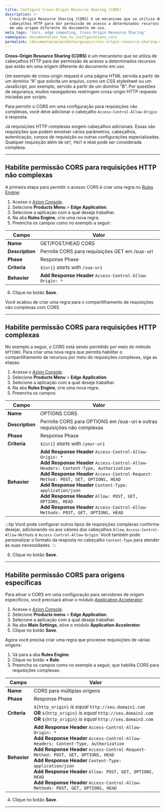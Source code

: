 ```yaml
---
title: Configure Cross-Origin Resource Sharing (CORS)
description: >-
  Cross-Origin Resource Sharing (CORS) é um mecanismo que se utiliza de
  cabeçalhos HTTP para dar permissão de acesso a determinados recursos que estão
  em uma origem diferente do documento em uso.
meta_tags: 'cors, edge computing, Cross-Origin Resource Sharing'
namespace: documentation_how_to_configurations_cors
permalink: /documentacao/produtos/guias/cross-origin-resource-sharing-cors/
---
```


**Cross-Origin Resource Sharing (CORS)** é um mecanismo que se utiliza de cabeçalhos HTTP para dar permissão de acesso a determinados recursos que estão em uma origem diferente do documento em uso.

Um exemplo de cross-origin request é uma página HTML servida a partir de um domínio “A” que solicita um arquivo, como um CSS stylesheet ou um JavaScript, por exemplo, servido a partir de um domínio “B”. Por questões de segurança, muitos navegadores restringem cross-origin HTTP requests iniciadas por scripts.

Para permitir o CORS em uma configuração para requisições não complexas, você deve adicionar o cabeçalho `Access-Control-Allow-Origin` à resposta.

Já requisições HTTP complexas exigem cabeçalhos adicionais. Essas são requisições que podem envolver vários parâmetros, cabeçalhos, autenticação, corpos de requisição ou outras configurações especializadas. Qualquer requisição além de `GET`, `POST` e `HEAD` pode ser considerada complexa.

---

## Habilite permissão CORS para requisições HTTP não complexas

A primeira etapa para permitir o acesso CORS é criar uma regra no [Rules Engine](/pt-br/documentacao/produtos/build/edge-application/rules-engine/):

1. Acesse o [Azion Console](https://console.azion.com).
2. Selecione **Products Menu** > **Edge Application**.
3. Selecione a aplicação com a qual deseja trabalhar.
4. Na aba **Rules Engine**, crie uma nova regra.
5. Preencha os campos como no exemplo a seguir:

| Campo | Valor |
|-----------|------|
| **Name** | GET/POST/HEAD CORS |
| **Description** | Permite CORS para requisições GET em /sua-uri |
| **Phase** | Response Phase |
| **Criteria** | `${uri}` *starts with* `/sua-uri` |
| **Behavior** | **Add Response Header** `Access-Control-Allow-Origin: *` |

6. Clique no botão **Save**.

Você acabou de criar uma regra para o compartilhamento de requisições não complexas com CORS. 

---

## Habilite permissão CORS para requisições HTTP complexas

No exemplo a seguir, o CORS está sendo permitido por meio do método `OPTIONS`. Para criar uma nova regra que permita habilitar o compartilhamento de recursos por meio de requisições complexas, siga as etapas:

1. Acesse o [Azion Console](https://console.azion.com).
2. Selecione **Products Menu** > **Edge Application**.
3. Selecione a aplicação com a qual deseja trabalhar.
4. Na aba **Rules Engine**, crie uma nova regra.
5. Preencha os campos:

| Campo | Valor |
|-----------|------|
| **Name** | OPTIONS CORS |
| **Description** | Permite CORS para OPTIONS em /sua-uri e outras requisições não complexas | 
| **Phase** | Response Phase |
| **Criteria** | `${uri}` *starts with* `/your-uri` |
| **Behavior** | **Add Response Header** `Access-Control-Allow-Origin: *`<br />**Add Response Header** `Access-Control-Allow-Headers: Content-Type, Authorization`<br />**Add Response Header** `Access-Control-Request-Method: POST, GET, OPTIONS, HEAD`<br />**Add Response Header** `Content-Type: application/json`<br />**Add Response Header** `Allow: POST, GET, OPTIONS, HEAD`<br />**Add Response Header** `Access-Control-Allow-Methods: POST, GET, OPTIONS, HEAD` |

:::tip
Você pode configurar outros tipos de requisições complexas conforme desejar, adicionando-os aos valores dos cabeçalhos `Allow`, `Access-Control-Allow-Methods` e `Access-Control-Allow-Origin`. Você também pode personalizar o formato da resposta no cabeçalho `Content-Type` para atender às suas necessidades.
:::

6. Clique no botão **Save**.

---

## Habilite permissão CORS para origens específicas

Para ativar o CORS em uma configuração para servidores de origem específicos, você precisará ativar o módulo [Application Accelerator](/pt-br/documentacao/produtos/build/edge-application/application-accelerator/):

1. Acesse o [Azion Console](https://console.azion.com).
2. Selecione **Products menu** > **Edge Application**.
3. Selecione a aplicação com a qual deseja trabalhar.
4. Na aba **Main Settings**, ative o módulo **Application Accelerator**.
5. Clique no botão **Save**.

Agora você precisa criar uma regra que processe requisições de várias origens:

1. Vá para a aba **Rules Engine**. 
2. Clique no botão **+ Rule**.
3. Preencha os campos como no exemplo a seguir, que habilita CORS para requisições complexas:

| Campo | Valor |
|-----------|------|
| **Name** | CORS para múltiplas origens |
| **Phase** | Response Phase |
| **Criteria** | `${http_origin}` *is equal* `http://seu.domain1.com`<br />**OR** `${http_origin}` *is equal* `http://seu.domain2.com`<br />**OR** `${http_origin}` *is equal* `http://seu.domain3.com` |
| **Behavior** | **Add Response Header** `Access-Control-Allow-Origin: *`<br />**Add Response Header** `Access-Control-Allow-Headers: Content-Type, Authorization`<br />**Add Response Header** `Access-Control-Request-Method: POST, GET, OPTIONS, HEAD`<br />**Add Response Header** `Content-Type: application/json`<br />**Add Response Header** `Allow: POST, GET, OPTIONS, HEAD`<br />**Add Response Header** `Access-Control-Allow-Methods: POST, GET, OPTIONS, HEAD` |

4. Clique no botão **Save**.

---

